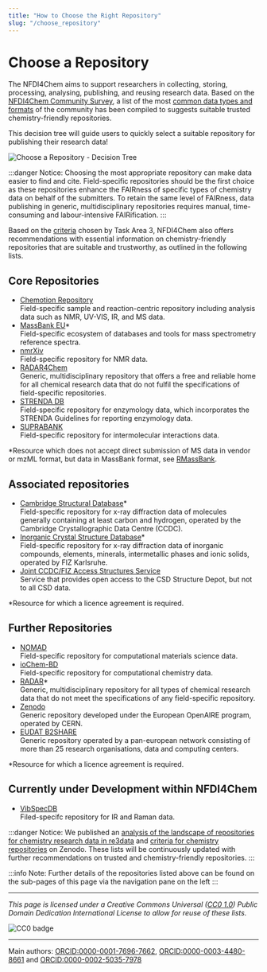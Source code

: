 ```yaml
---
title: "How to Choose the Right Repository"
slug: "/choose_repository"
---
```



# Choose a Repository

The NFDI4Chem aims to support researchers in collecting, storing, processing, analysing, publishing, and reusing research data. Based on the [NFDI4Chem Community Survey](https://doi.org/10.1002/zaac.202000339), a list of the most [common data types and formats](LINK_TO_TABLE_PAGE) of the community has been compiled to suggests suitable trusted chemistry-friendly repositories.

This decision tree will guide users to quickly select a suitable repository for publishing their research data!

![Choose a Repository - Decision Tree](/img/data_pub/Repo_decision_tree_v2.svg)

:::danger Notice:
Choosing the most appropriate repository can make data easier to find and cite. Field-specific repositories should be the first choice as these repositories enhance the FAIRness of specific types of chemistry data on behalf of the submitters. To retain the same level of FAIRness, data publishing in generic, multidisciplinary repositories requires manual, time-consuming and labour-intensive FAIRification.
:::

Based on the [criteria](https://doi.org/10.3897/rio.6.e55852) chosen by Task Area 3, NFDI4Chem also offers recommendations with essential information on chemistry-friendly repositories that are suitable and trustworthy, as outlined in the following lists.

## Core Repositories

-   [Chemotion Repository](https://www.chemotion-repository.net/)<br/>Field-specific sample and reaction-centric repository including analysis data such as NMR, UV-VIS, IR, and MS data.
-   [MassBank EU](https://massbank.eu/MassBank/)*<br/>Field-specific ecosystem of databases and tools for mass spectrometry reference spectra.
-   [nmrXiv](https://docs.nmrxiv.org/)<br/>Field-specific repository for NMR data.
-   [RADAR4Chem](https://radar4chem.radar-service.eu/)<br/>Generic, multidisciplinary repository that offers a free and reliable home for all chemical research data that do not fulfil the specifications of field-specific repositories.
-   [STRENDA DB](https://www.beilstein-strenda-db.org/)<br/>Field-specific repository for enzymology data, which incorporates the STRENDA Guidelines for reporting enzymology data.
-   [SUPRABANK](https://suprabank.org/)<br/>Field-specific repository for intermolecular interactions data.

*Resource which does not accept direct submission of MS data in vendor or mzML format, but data in MassBank format, see [RMassBank](https://bioconductor.org/packages/release/bioc/html/RMassBank.html).

## Associated repositories

-   [Cambridge Structural Database](https://www.ccdc.cam.ac.uk/solutions/software/webcsd/)*<br/>Field-specific repository for x-ray diffraction data of molecules generally containing at least carbon and hydrogen, operated by the Cambridge Crystallographic Data Centre (CCDC).
-   [Inorganic Crystal Structure Database](https://icsd.fiz-karlsruhe.de/)*<br/>Field-specific repository for x-ray diffraction data of inorganic compounds, elements, minerals, intermetallic phases and ionic solids, operated by FIZ Karlsruhe.
-   [Joint CCDC/FIZ Access Structures Service](https://www.ccdc.cam.ac.uk/structures/)<br/>Service that provides open access to the CSD Structure Depot, but not to all CSD data. 

*Resource for which a licence agreement is required. 

## Further Repositories

-   [NOMAD](https://nomad-lab.eu/)<br/>Field-specific repository for computational materials science data.
-   [ioChem-BD](https://www.iochem-bd.org/)<br/>Field-specific repository for computational chemistry data.
-   [RADAR](https://www.radar-service.eu/radar/en/home)*<br/>Generic, multidisciplinary repository for all types of chemical research data that do not meet the specifications of any field-specific repository. 
-   [Zenodo](https://zenodo.org/)<br/>Generic repository developed under the European OpenAIRE program, operated by CERN.
-   [EUDAT B2SHARE](https://sp.eudat.eu/catalog/resources/709c053d-3b3f-4c54-8ef4-6efeea387816)<br/>Generic repository operated by a pan-european network consisting of more than 25 research organisations, data and computing centers.

*Resource for which a licence agreement is required.  

## Currently under Development within NFDI4Chem

-   [VibSpecDB](https://vibspecdb.k8s.photonicdata.science/)<br/>Filed-specifc repository for IR and Raman data.

:::danger Notice:
We published an [analysis of the landscape of repositories for chemistry research data in re3data](https://zenodo.org/doi/10.5281/zenodo.8347992) and [criteria for chemistry repositories](https://zenodo.org/doi/10.5281/zenodo.8199754) on Zenodo. These lists will be continuously updated with further recommendations on trusted and chemistry-friendly repositories.
:::

:::info Note:
Further details of the repositories listed above can be found on the sub-pages of this page via the navigation pane on the left
:::

---

_This page is licensed under a Creative Commons Universal ([CC0 1.0](https://creativecommons.org/publicdomain/zero/1.0/deed.en)) Public Domain Dedication International License to allow for reuse of these lists._ 

![CC0 badge](/img/cc-zero.svg)

---

Main authors: [ORCID:0000-0001-7696-7662](https://orcid.org/0000-0001-7696-7662), [ORCID:0000-0003-4480-8661](https://orcid.org/0000-0003-4480-8661) and [ORCID:0000-0002-5035-7978](https://orcid.org/0000-0002-5035-7978)
